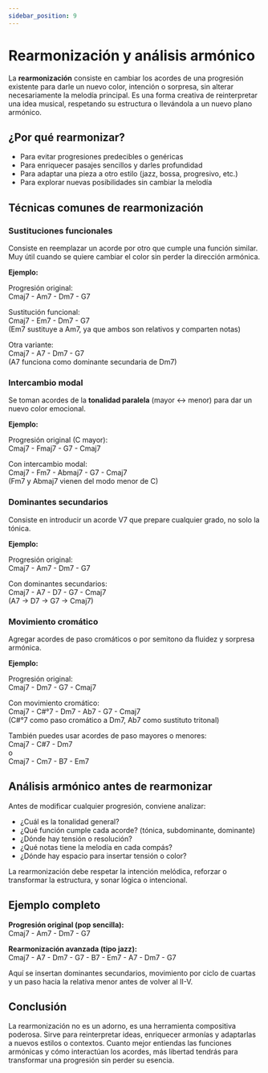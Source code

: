 ```yaml
---
sidebar_position: 9
---
```


# Rearmonización y análisis armónico

La **rearmonización** consiste en cambiar los acordes de una progresión existente para darle un nuevo color, intención o sorpresa, sin alterar necesariamente la melodía principal. Es una forma creativa de reinterpretar una idea musical, respetando su estructura o llevándola a un nuevo plano armónico.

## ¿Por qué rearmonizar?

- Para evitar progresiones predecibles o genéricas
- Para enriquecer pasajes sencillos y darles profundidad
- Para adaptar una pieza a otro estilo (jazz, bossa, progresivo, etc.)
- Para explorar nuevas posibilidades sin cambiar la melodía

## Técnicas comunes de rearmonización

### Sustituciones funcionales

Consiste en reemplazar un acorde por otro que cumple una función similar. Muy útil cuando se quiere cambiar el color sin perder la dirección armónica.

**Ejemplo:**

Progresión original:  
Cmaj7 - Am7 - Dm7 - G7

Sustitución funcional:  
Cmaj7 - Em7 - Dm7 - G7  
(Em7 sustituye a Am7, ya que ambos son relativos y comparten notas)

Otra variante:  
Cmaj7 - A7 - Dm7 - G7  
(A7 funciona como dominante secundaria de Dm7)

### Intercambio modal

Se toman acordes de la **tonalidad paralela** (mayor ↔ menor) para dar un nuevo color emocional.

**Ejemplo:**

Progresión original (C mayor):  
Cmaj7 - Fmaj7 - G7 - Cmaj7

Con intercambio modal:  
Cmaj7 - Fm7 - Abmaj7 - G7 - Cmaj7  
(Fm7 y Abmaj7 vienen del modo menor de C)

### Dominantes secundarios

Consiste en introducir un acorde V7 que prepare cualquier grado, no solo la tónica.

**Ejemplo:**

Progresión original:  
Cmaj7 - Am7 - Dm7 - G7

Con dominantes secundarios:  
Cmaj7 - A7 - D7 - G7 - Cmaj7  
(A7 → D7 → G7 → Cmaj7)

### Movimiento cromático

Agregar acordes de paso cromáticos o por semitono da fluidez y sorpresa armónica.

**Ejemplo:**

Progresión original:  
Cmaj7 - Dm7 - G7 - Cmaj7

Con movimiento cromático:  
Cmaj7 - C#°7 - Dm7 - Ab7 - G7 - Cmaj7  
(C#°7 como paso cromático a Dm7, Ab7 como sustituto tritonal)

También puedes usar acordes de paso mayores o menores:  
Cmaj7 - C#7 - Dm7  
o  
Cmaj7 - Cm7 - B7 - Em7

## Análisis armónico antes de rearmonizar

Antes de modificar cualquier progresión, conviene analizar:

- ¿Cuál es la tonalidad general?
- ¿Qué función cumple cada acorde? (tónica, subdominante, dominante)
- ¿Dónde hay tensión o resolución?
- ¿Qué notas tiene la melodía en cada compás?
- ¿Dónde hay espacio para insertar tensión o color?

La rearmonización debe respetar la intención melódica, reforzar o transformar la estructura, y sonar lógica o intencional.

## Ejemplo completo

**Progresión original (pop sencilla):**  
Cmaj7 - Am7 - Dm7 - G7

**Rearmonización avanzada (tipo jazz):**  
Cmaj7 - A7 - Dm7 - G7 - B7 - Em7 - A7 - Dm7 - G7

Aquí se insertan dominantes secundarios, movimiento por ciclo de cuartas y un paso hacia la relativa menor antes de volver al II-V.

## Conclusión

La rearmonización no es un adorno, es una herramienta compositiva poderosa. Sirve para reinterpretar ideas, enriquecer armonías y adaptarlas a nuevos estilos o contextos. Cuanto mejor entiendas las funciones armónicas y cómo interactúan los acordes, más libertad tendrás para transformar una progresión sin perder su esencia.

<DonateButton />
<Comments />
